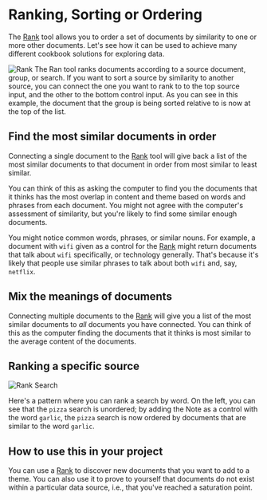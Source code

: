 
# <WinIcon type="Rank" /> Ranking, Sorting or Ordering
The <WinIcon type="Rank" /> [Rank](/resources/reference#-ranking) tool allows you to order
a set of documents by similarity to one or more other documents. Let's see how it can be 
used to achieve many different cookbook solutions for exploring data.

![Rank](/docs/rank-group.gif)
The Ran tool ranks documents according to a source document, group, or search. If you want to sort a 
source by similarity to another source, you can connect the one you want to rank to to the top source 
input, and the other to the bottom control input. As you can see in this example, the document that 
the group is being sorted relative to is now at the top of the list.

## Find the most similar documents in order
Connecting a single document to the <WinIcon type="Rank" /> [Rank](/resources/reference#-ranking)
tool will give back a list of the most similar documents to that document in order from most similar
to least similar. 

You can think of this as asking the computer to find you the documents that it thinks has the most
overlap in content and theme based on words and phrases from each document. You might not agree 
with the computer's assessment of similarity, but you're likely to find some similar enough documents.

You might notice common words, phrases, or similar nouns. For example, a document with `wifi` given as 
a control for the <WinIcon type="Rank" /> [Rank](/resources/reference#-ranking) might return documents 
that talk about `wifi` specifically, or technology generally. That's because it's likely that people
use similar phrases to talk about both `wifi` and, say, `netflix`.

## Mix the meanings of documents
Connecting multiple documents to the <WinIcon type="Rank" /> [Rank](/resources/reference#-ranking)
will give you a list of the most similar documents to *all* documents you have connected. You can
think of this as the computer finding the documents that it thinks is most similar to the average
content of the documents. 

## Ranking a specific source
![Rank Search](/docs/rank-search-by-word.png)

Here's a pattern where you can rank a search by word. On the left, you can see that the
`pizza` search is unordered; by adding the Note as a control with the word `garlic`, the `pizza` search
is now ordered by documents that are similar to the word `garlic`.

## How to use this in your project
You can use a <WinIcon type="Rank" /> [Rank](/resources/reference#-ranking) to discover new documents
that you want to add to a theme. You can also use it to prove to yourself that documents do not exist
within a particular data source, i.e., that you've reached a saturation point. 

